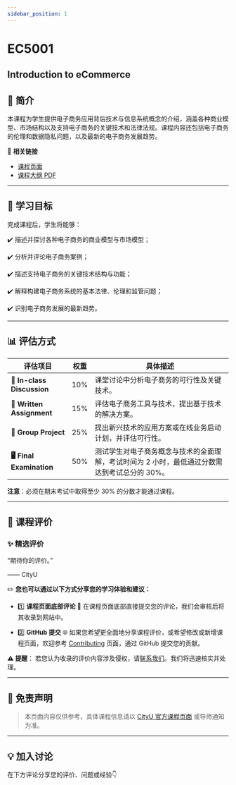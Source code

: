 ```yaml
---
sidebar_position: 1
---
```


# EC5001
## Introduction to eCommerce

## **📘 简介**
本课程为学生提供电子商务应用背后技术与信息系统概念的介绍，涵盖各种商业模型、市场结构以及支持电子商务的关键技术和法律法规。课程内容还包括电子商务的伦理和数据隐私问题，以及最新的电子商务发展趋势。

🔗 **相关链接**
- [课程页面](https://www.cityu.edu.hk/catalogue/pg/202425/course/EC5001.htm)
- [课程大纲 PDF](https://www.cityu.edu.hk/catalogue/pg/202425/course/EC5001.pdf)

---

## **🎯 学习目标**

完成课程后，学生将能够：

✔️ 描述并探讨各种电子商务的商业模型与市场模型；

✔️ 分析并评论电子商务案例；

✔️ 描述支持电子商务的关键技术结构与功能；

✔️ 解释构建电子商务系统的基本法律、伦理和监管问题；

✔️ 识别电子商务发展的最新趋势。

---

## **📊 评估方式**

| **评估项目**              | **权重** | **具体描述**                                                                                       |
|--------------------------|---------|---------------------------------------------------------------------------------------------------|
| **📝 In-class Discussion** | 10%     | 课堂讨论中分析电子商务的可行性及关键技术。                                                          |
| **📄 Written Assignment**  | 15%     | 评估电子商务工具与技术，提出基于技术的解决方案。                                                    |
| **📄 Group Project**        | 25%     | 提出新兴技术的应用方案或在线业务启动计划，并评估可行性。                                              |
| **🖥️ Final Examination**    | 50%     | 测试学生对电子商务概念与技术的全面理解，考试时间为 2 小时，最低通过分数需达到考试总分的 30%。            |

**注意**：必须在期末考试中取得至少 30% 的分数才能通过课程。

---

## **💬 课程评价**

### ✨ **精选评价**
<div className={commentStyles.commentBox}>
    <p className={commentStyles.commentText}>
        “期待你的评价。”
    </p>
    <p className={commentStyles.commentAuthor}>—— CityU</p>
</div>

✏️ **您也可以通过以下方式分享您的学习体验和建议：**

- 1️⃣ **课程页面底部评论**
💬 在课程页面底部直接提交您的评论，我们会审核后将其收录到网站中。

- 2️⃣ **GitHub 提交**
🌐 如果您希望更全面地分享课程评价，或希望修改或新增课程页面，欢迎参考 [Contributing](https://penjc.github.io/cityU-navigator/contributing) 页面，通过 GitHub 提交您的贡献。

**⚠️ 提醒**：
若您认为收录的评价内容涉及侵权，请[联系我们](https://github.com/penjc/cityU-navigator/issues)。我们将迅速核实并处理。

---

## **📌 免责声明**

> 本页面内容仅供参考，具体课程信息请以 [CityU 官方课程页面](https://www.cityu.edu.hk/academic/catalogue) 或导师通知为准。

---

## **💡 加入讨论**

在下方评论分享您的评价、问题或经验👇
<Utterances />